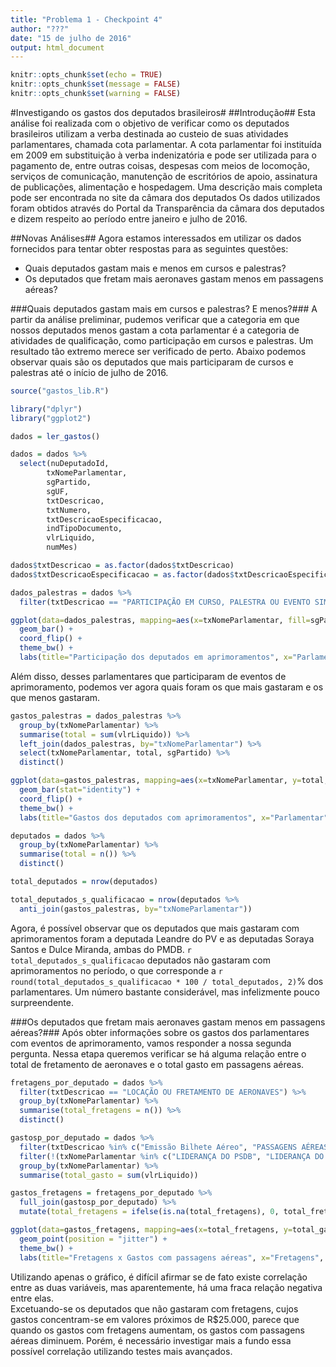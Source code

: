 ```yaml
---
title: "Problema 1 - Checkpoint 4"
author: "???"
date: "15 de julho de 2016"
output: html_document
---
```


```r
knitr::opts_chunk$set(echo = TRUE)
knitr::opts_chunk$set(message = FALSE)
knitr::opts_chunk$set(warning = FALSE)
```

#Investigando os gastos dos deputados brasileiros#
##Introdução##
Esta análise foi realizada com o objetivo de verificar como os deputados brasileiros utilizam a verba destinada ao custeio de suas atividades parlamentares, chamada cota parlamentar. A cota parlamentar foi instituída em 2009 em substituição à verba indenizatória e pode ser utilizada para o pagamento de, entre outras coisas, despesas com meios de locomoção, serviços de comunicação, manutenção de escritórios de apoio, assinatura de publicações, alimentação e hospedagem. Uma descrição mais completa pode ser encontrada no site da câmara dos deputados
Os dados utilizados foram obtidos através do Portal da Transparência da câmara dos deputados e dizem respeito ao período entre janeiro e julho de 2016.  

##Novas Análises##
Agora estamos interessados em utilizar os dados fornecidos para tentar obter respostas para as seguintes questões:

* Quais deputados gastam mais e menos em cursos e palestras?  
* Os deputados que fretam mais aeronaves gastam menos em passagens aéreas?  

###Quais deputados gastam mais em cursos e palestras? E menos?###
A partir da análise preliminar, pudemos verificar que a categoria em que nossos deputados menos gastam a cota parlamentar é a categoria de atividades de qualificação, como participação em cursos e palestras. Um resultado tão extremo merece ser verificado de perto.
Abaixo podemos observar quais são os deputados que mais participaram de cursos e palestras até o início de julho de 2016.

```r
source("gastos_lib.R")

library("dplyr")
library("ggplot2")

dados = ler_gastos()

dados = dados %>%
  select(nuDeputadoId,
        txNomeParlamentar,
        sgPartido,
        sgUF,
        txtDescricao,
        txtNumero,
        txtDescricaoEspecificacao,
        indTipoDocumento,
        vlrLiquido,
        numMes)

dados$txtDescricao = as.factor(dados$txtDescricao)
dados$txtDescricaoEspecificacao = as.factor(dados$txtDescricaoEspecificacao)

dados_palestras = dados %>%
  filter(txtDescricao == "PARTICIPAÇÃO EM CURSO, PALESTRA OU EVENTO SIMILAR") 
```

```r
ggplot(data=dados_palestras, mapping=aes(x=txNomeParlamentar, fill=sgPartido)) +
  geom_bar() +
  coord_flip() +
  theme_bw() + 
  labs(title="Participação dos deputados em aprimoramentos", x="Parlamentar", y="Participações")
```

Além disso, desses parlamentares que participaram de eventos de aprimoramento, podemos ver agora quais foram os que mais gastaram e os que menos gastaram.
```r
gastos_palestras = dados_palestras %>%
  group_by(txNomeParlamentar) %>%
  summarise(total = sum(vlrLiquido)) %>%
  left_join(dados_palestras, by="txNomeParlamentar") %>%
  select(txNomeParlamentar, total, sgPartido) %>%
  distinct()

ggplot(data=gastos_palestras, mapping=aes(x=txNomeParlamentar, y=total, fill=sgPartido)) +
  geom_bar(stat="identity") +
  coord_flip() +
  theme_bw() + 
  labs(title="Gastos dos deputados com aprimoramentos", x="Parlamentar", y="Gastos com aprimoramentos")

deputados = dados %>%
  group_by(txNomeParlamentar) %>%
  summarise(total = n()) %>%
  distinct()

total_deputados = nrow(deputados)

total_deputados_s_qualificacao = nrow(deputados %>%
  anti_join(gastos_palestras, by="txNomeParlamentar"))
```

Agora, é possível observar que os deputados que mais gastaram com aprimoramentos foram a deputada Leandre do PV e as deputadas Soraya Santos e Dulce Miranda, ambas do PMDB. `r total_deputados_s_qualificacao` deputados não gastaram com aprimoramentos no período, o que corresponde a `r round(total_deputados_s_qualificacao * 100 / total_deputados, 2)`% dos parlamentares. Um número bastante considerável, mas infelizmente pouco surpreendente.


###Os deputados que fretam mais aeronaves gastam menos em passagens aéreas?###
Após obter informações sobre os gastos dos parlamentares com eventos de aprimoramento, vamos responder a nossa segunda pergunta. Nessa etapa queremos verificar se há alguma relação entre o total de fretamento de aeronaves e o total gasto em passagens aéreas.

```r
fretagens_por_deputado = dados %>%
  filter(txtDescricao == "LOCAÇÃO OU FRETAMENTO DE AERONAVES") %>%
  group_by(txNomeParlamentar) %>%
  summarise(total_fretagens = n()) %>%
  distinct()

gastosp_por_deputado = dados %>%
  filter(txtDescricao %in% c("Emissão Bilhete Aéreo", "PASSAGENS AÉREAS")) %>%
  filter(!(txNomeParlamentar %in% c("LIDERANÇA DO PSDB", "LIDERANÇA DO PT"))) %>%
  group_by(txNomeParlamentar) %>%
  summarise(total_gasto = sum(vlrLiquido))

gastos_fretagens = fretagens_por_deputado %>%
  full_join(gastosp_por_deputado) %>%
  mutate(total_fretagens = ifelse(is.na(total_fretagens), 0, total_fretagens))

ggplot(data=gastos_fretagens, mapping=aes(x=total_fretagens, y=total_gasto)) +
  geom_point(position = "jitter") +
  theme_bw() + 
  labs(title="Fretagens x Gastos com passagens aéreas", x="Fretagens", y="Gastos com passagens aéreas")
```

Utilizando apenas o gráfico, é difícil afirmar se de fato existe correlação entre as duas variáveis, mas aparentemente, há uma fraca relação negativa entre elas.  
Excetuando-se os deputados que não gastaram com fretagens, cujos gastos concentram-se em valores próximos de R$25.000, parece que quando os gastos com fretagens aumentam, os gastos com passagens aéreas diminuem. Porém, é necessário investigar mais a fundo essa possível correlação utilizando testes mais avançados.  